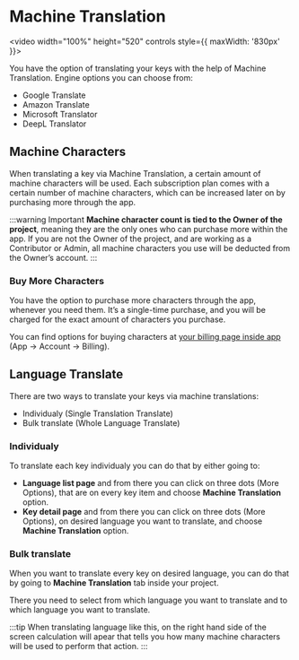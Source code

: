 # Machine Translation

<video width="100%" height="520" controls style={{ maxWidth: '830px' }}>
  <source src="/features/machine-translations/mt-video.mov" type="video/mp4" />
</video>

You have the option of translating your keys with the help of Machine Translation. Engine options you can choose from:

- Google Translate
- Amazon Translate
- Microsoft Translator
- DeepL Translator

## Machine Characters

When translating a key via Machine Translation, a certain amount of machine characters will be used. Each subscription plan comes with a certain number of machine characters, which can be increased later on by purchasing more through the app.

:::warning Important
**Machine character count is tied to the Owner of the project**, meaning they are the only ones who can purchase more within the app. If you are not the Owner of the project, and are working as a Contributor or Admin, all machine characters you use will be deducted from the Owner’s account.
:::

### Buy More Characters

You have the option to purchase more characters through the app, whenever you need them. It’s a single-time purchase, and you will be charged for the exact amount of characters you purchase.

You can find options for buying characters at [your billing page inside app](https://app.translized.com/account/billing) (App -> Account -> Billing).

## Language Translate

There are two ways to translate your keys via machine translations:

- Individualy (Single Translation Translate)
- Bulk translate (Whole Language Translate)

### Individualy

To translate each key individualy you can do that by either going to:

- **Language list page** and from there you can click on three dots (More Options), that are on every key item and choose **Machine Translation** option.
- **Key detail page** and from there you can click on three dots (More Options), on desired language you want to translate, and choose **Machine Translation** option.

### Bulk translate

When you want to translate every key on desired language, you can do that by going to **Machine Translation** tab inside your project.

There you need to select from which language you want to translate and to which language you want to translate.

:::tip
When translating language like this, on the right hand side of the screen calculation will apear that tells you how many machine characters will be used to perform that action.
:::
